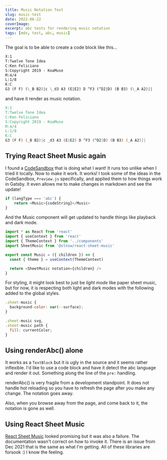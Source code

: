 ```yaml
---
title: Music Notation Test
slug: music-test
date: 2022-06-22
coverImage:
excerpt: abc tests for rendering music notation
tags: [mdx, test, abc, music]
---
```


The goal is to be able to create a code block like this...

```md
X:1
T:Twelve Tone Idea
C:Ken Feliciano
S:Copyright 2019 - KoaMuse
M:4/4
L:1/8
K:C
G3 (F F) (\_B B2)|c \_d3 A3 (E|E2) D ^F3 (^D2|D) (B B3) (\_A A2)||
```

and have it render as music notation.

```abc
X:1
T:Twelve Tone Idea
C:Ken Feliciano
S:Copyright 2019 - KoaMuse
M:4/4
L:1/8
K:C
G3 (F F) (_B B2)|c _d3 A3 (E|E2) D ^F3 (^D2|D) (B B3) (_A A2)||
```

## Trying React Sheet Music again

I found a [CodeSandbox](https://codesandbox.io/s/qrjj5?file=/src/Preview.js) that is doing what I want! It runs too unlike when I tried it locally. Now to make it work. It works! I took some of the ideas in the CodeSandbox, `Preview.js` specifically, and applied them to how things work in Gatsby. It even allows me to make changes in markdown and see the update!

```jsx:title=Code.js snippet
if (langType === 'abc') {
    return <Music>{codeString}</Music>
}
```

And the Music component will get updated to handle things like playback and dark mode.

```jsx:title=Music.js
import * as React from 'react'
import { useContext } from 'react'
import { ThemeContext } from '../components'
import SheetMusic from '@slnsw/react-sheet-music'

export const Music = ({ children }) => {
  const { theme } = useContext(ThemeContext)

  return <SheetMusic notation={children} />
}
```

For styling, it might look best to just be _light mode_ like paper sheet music, but for now, it is respecting both light and dark modes with the following added to the global styles.

```css:title=App.js snippet
.sheet-music {
  background-color: var(--surface);
}

.sheet-music svg,
.sheet-music path {
  fill: currentColor;
}
```

## Using renderAbc() alone

It works as a `TextBlock` but it is ugly in the source and it seems rather inflexible. I'd like to use a code block and have it detect the abc language and render it out. Something along the line of the `pre:` handling.

renderAbc() is very fragile from a development standpoint. It does not handle hot reloading so you have to refresh the page after you make any change. The notation goes away.

Also, when you browse away from the page, and come back to it, the notation is gone as well.

## Using React Sheet Music

[React Sheet Music](https://github.com/slnsw/react-sheet-music) looked promising but it was also a failure. The documentation wasn't correct on how to invoke it. There is an issue from Dec 2021 that is the same as what I'm getting. All of these libraries are forsook :) I know the feeling.
